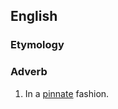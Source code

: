 ==English==

===Etymology===
{{suffix|en|pinnate|ly}}

===Adverb===
{{en-adv}}

# In a [[pinnate]] fashion.
